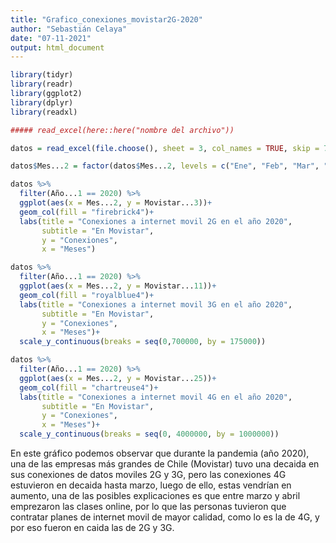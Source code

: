 ```yaml
---
title: "Grafico_conexiones_movistar2G-2020"
author: "Sebastián Celaya"
date: "07-11-2021"
output: html_document
---
```


```r
library(tidyr)
library(readr)
library(ggplot2)
library(dplyr)
library(readxl)

##### read_excel(here::here("nombre del archivo"))

datos = read_excel(file.choose(), sheet = 3, col_names = TRUE, skip = 7)

datos$Mes...2 = factor(datos$Mes...2, levels = c("Ene", "Feb", "Mar", "Abr", "May", "Jun", "Jul", "Ago", "Sep", "Oct", "Nov", "Dic"))

datos %>%
  filter(Año...1 == 2020) %>%
  ggplot(aes(x = Mes...2, y = Movistar...3))+
  geom_col(fill = "firebrick4")+
  labs(title = "Conexiones a internet movil 2G en el año 2020",
       subtitle = "En Movistar",
       y = "Conexiones",
       x = "Meses")

datos %>%
  filter(Año...1 == 2020) %>%
  ggplot(aes(x = Mes...2, y = Movistar...11))+
  geom_col(fill = "royalblue4")+
  labs(title = "Conexiones a internet movil 3G en el año 2020",
       subtitle = "En Movistar",
       y = "Conexiones",
       x = "Meses")+
  scale_y_continuous(breaks = seq(0,700000, by = 175000))

datos %>%
  filter(Año...1 == 2020) %>%
  ggplot(aes(x = Mes...2, y = Movistar...25))+
  geom_col(fill = "chartreuse4")+
  labs(title = "Conexiones a internet movil 4G en el año 2020",
       subtitle = "En Movistar",
       y = "Conexiones",
       x = "Meses")+
  scale_y_continuous(breaks = seq(0, 4000000, by = 1000000))
```


En este gráfico podemos observar que durante la pandemia (año 2020), una de 
las empresas más grandes de Chile (Movistar) tuvo una decaida en sus conexiones
de datos moviles 2G y 3G, pero las conexiones 4G estuvieron en decaida hasta
marzo, luego de ello, estas vendrían en aumento, una de las posibles 
explicaciones es que entre marzo y abril emprezaron las clases online, por lo
que las personas tuvieron que contratar planes de internet movil de mayor 
calidad, como lo es la de 4G, y por eso fueron en caida las de 2G y 3G.




